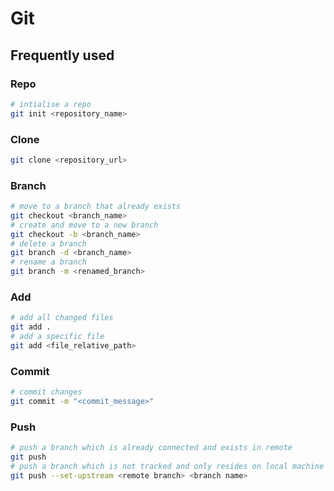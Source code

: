 # Git

## Frequently used


### Repo

```bash
# intialise a repo 
git init <repository_name>
```

### Clone

```bash
git clone <repository_url>
```


### Branch

```bash
# move to a branch that already exists 
git checkout <branch_name>
# create and move to a new branch
git checkout -b <branch_name>
# delete a branch
git branch -d <branch_name>
# rename a branch
git branch -m <renamed_branch>
```

### Add

```bash
# add all changed files
git add .
# add a specific file 
git add <file_relative_path>
```

### Commit

```bash
# commit changes
git commit -m "<commit_message>"
```

### Push

```bash
# push a branch which is already connected and exists in remote
git push
# push a branch which is not tracked and only resides on local machine
git push --set-upstream <remote branch> <branch name>
```

